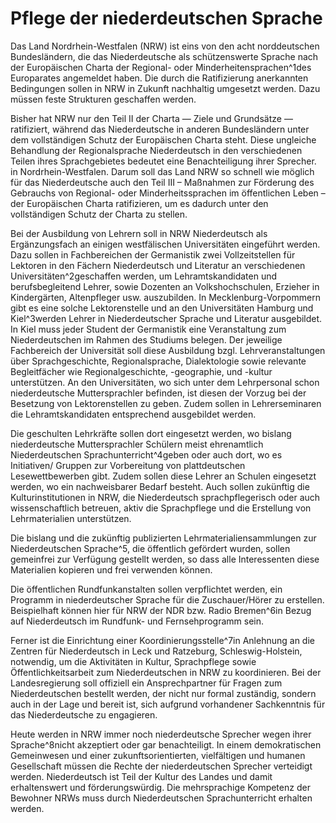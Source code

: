 = Pflege der niederdeutschen Sprache =

Das Land Nordrhein-Westfalen (NRW) ist eins von den acht norddeutschen Bundesländern, die das Niederdeutsche als schützenswerte Sprache nach der Europäischen Charta der Regional- oder Minderheitensprachen^1des Europarates angemeldet haben. Die durch die Ratifizierung anerkannten Bedingungen sollen in NRW in Zukunft nachhaltig umgesetzt werden. Dazu müssen feste Strukturen geschaffen werden.

Bisher hat NRW nur den Teil II der Charta — Ziele und Grundsätze — ratifiziert, während das Niederdeutsche in anderen Bundesländern unter dem vollständigen Schutz der Europäischen Charta steht. Diese ungleiche Behandlung der Regionalsprache Niederdeutsch in den verschiedenen Teilen ihres Sprachgebietes bedeutet eine Benachteiligung ihrer Sprecher. in Nordrhein-Westfalen. Darum soll das Land NRW so schnell wie möglich für das Niederdeutsche auch den Teil III – Maßnahmen zur Förderung des Gebrauchs von Regional- oder Minderheitssprachen im öffentlichen Leben – der Europäischen Charta ratifizieren, um es dadurch unter den vollständigen Schutz der Charta zu stellen.

Bei der Ausbildung von Lehrern soll in NRW Niederdeutsch als Ergänzungsfach an einigen westfälischen Universitäten eingeführt werden. Dazu sollen in Fachbereichen der Germanistik zwei Vollzeitstellen für Lektoren in den Fächern Niederdeutsch und Literatur an verschiedenen Universitäten^2geschaffen werden, um Lehramtskandidaten und berufsbegleitend Lehrer, sowie Dozenten an Volkshochschulen, Erzieher in Kindergärten, Altenpfleger usw. auszubilden. In Mecklenburg-Vorpommern gibt es eine solche Lektorenstelle und an den Universitäten Hamburg und Kiel^3werden Lehrer in Niederdeutscher Sprache und Literatur ausgebildet. In Kiel muss jeder Student der Germanistik eine Veranstaltung zum Niederdeutschen im Rahmen des Studiums belegen. Der jeweilige Fachbereich der Universität soll diese Ausbildung bzgl. Lehrveranstaltungen über Sprachgeschichte, Regionalsprache, Dialektologie sowie relevante Begleitfächer wie Regionalgeschichte, -geographie, und -kultur unterstützen. An den Universitäten, wo sich unter dem Lehrpersonal schon niederdeutsche Muttersprachler befinden, ist diesen der Vorzug bei der Besetzung von Lektorenstellen zu geben. Zudem sollen in Lehrerseminaren die Lehramtskandidaten entsprechend ausgebildet werden.

Die geschulten Lehrkräfte sollen dort eingesetzt werden, wo bislang niederdeutsche Muttersprachler Schülern meist ehrenamtlich Niederdeutschen Sprachunterricht^4geben oder auch dort, wo es Initiativen/ Gruppen zur Vorbereitung von plattdeutschen Lesewettbewerben gibt. Zudem sollen diese Lehrer an Schulen eingesetzt werden, wo ein nachweisbarer Bedarf besteht. Auch sollen zukünftig die Kulturinstitutionen in NRW, die Niederdeutsch sprachpflegerisch oder auch wissenschaftlich betreuen, aktiv die Sprachpflege und die Erstellung von Lehrmaterialien unterstützen.

Die bislang und die zukünftig publizierten Lehrmaterialiensammlungen zur Niederdeutschen Sprache^5, die öffentlich gefördert wurden, sollen gemeinfrei zur Verfügung gestellt werden, so dass alle Interessenten diese Materialien kopieren und frei verwenden können.

Die öffentlichen Rundfunkanstalten sollen verpflichtet werden, ein Programm in niederdeutscher Sprache für die Zuschauer/Hörer zu erstellen. Beispielhaft können hier für NRW der NDR bzw. Radio Bremen^6in Bezug auf Niederdeutsch im Rundfunk- und Fernsehprogramm sein.

Ferner ist die Einrichtung einer Koordinierungsstelle^7in Anlehnung an die Zentren für Niederdeutsch in Leck und Ratzeburg, Schleswig-Holstein, notwendig, um die Aktivitäten in Kultur, Sprachpflege sowie Öffentlichkeitsarbeit zum Niederdeutschen in NRW zu koordinieren. Bei der Landesregierung soll offiziell ein Ansprechpartner für Fragen zum Niederdeutschen bestellt werden, der nicht nur formal zuständig, sondern auch in der Lage und bereit ist, sich aufgrund vorhandener Sachkenntnis für das Niederdeutsche zu engagieren.

Heute werden in NRW immer noch niederdeutsche Sprecher wegen ihrer Sprache^8nicht akzeptiert oder gar benachteiligt. In einem demokratischen Gemeinwesen und einer zukunftsorientierten, vielfältigen und humanen Gesellschaft müssen die Rechte der niederdeutschen Sprecher verteidigt werden. Niederdeutsch ist Teil der Kultur des Landes und damit erhaltenswert und förderungswürdig. Die mehrsprachige Kompetenz der Bewohner NRWs muss durch Niederdeutschen Sprachunterricht erhalten werden.
